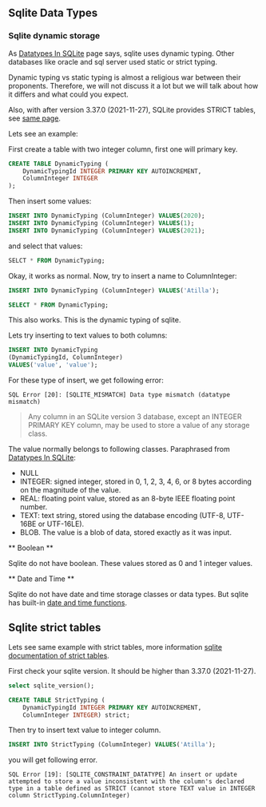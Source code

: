 ## Sqlite Data Types

### Sqlite dynamic storage

As [Datatypes In SQLite](https://sqlite.org/datatype3.html) page says, sqlite uses dynamic typing.
Other databases like oracle and sql server used static or strict typing.



Dynamic typing vs static typing is almost a religious war between their proponents.
Therefore, we will not discuss it a lot but we will talk about how it differs and what could you expect.

Also, with after version 3.37.0 (2021-11-27), SQLite provides STRICT tables, see [same page](https://sqlite.org/datatype3.html).


Lets see an example:

First create a table with two integer column, first one will primary key.

```sql
CREATE TABLE DynamicTyping (
	DynamicTypingId INTEGER PRIMARY KEY AUTOINCREMENT,
	ColumnInteger INTEGER
);
```
Then insert some values: 

```sql
INSERT INTO DynamicTyping (ColumnInteger) VALUES(2020);
INSERT INTO DynamicTyping (ColumnInteger) VALUES(1);
INSERT INTO DynamicTyping (ColumnInteger) VALUES(2021);
```

and select that values:

```sql
SELCT * FROM DynamicTyping;
```


Okay, it works as normal.
Now, try to insert a name to ColumnInteger:

```sql
INSERT INTO DynamicTyping (ColumnInteger) VALUES('Atilla');
```


```sql
SELECT * FROM DynamicTyping;
```

This also works.
This is the dynamic typing of sqlite.

Lets try inserting to text values to both columns:

```sql
INSERT INTO DynamicTyping
(DynamicTypingId, ColumnInteger)
VALUES('value', 'value');

```

For these type of insert, we get following error:

```
SQL Error [20]: [SQLITE_MISMATCH] Data type mismatch (datatype mismatch)
```

> Any column in an SQLite version 3 database, except an INTEGER PRIMARY KEY column, may be used to store a value of any storage class.



The value normally belongs to following classes.
Paraphrased from [Datatypes In SQLite](https://sqlite.org/datatype3.html):

- NULL
- INTEGER: signed integer, stored in 0, 1, 2, 3, 4, 6, or 8 bytes according on the magnitude of the value.
- REAL:  floating point value, stored as an 8-byte IEEE floating point number.
- TEXT: text string, stored using the database encoding (UTF-8, UTF-16BE or UTF-16LE).
- BLOB. The value is a blob of data, stored exactly as it was input.


** Boolean ** 

Sqlite do not have boolean.
These values stored as 0 and 1 integer values.

** Date and Time **

Sqlite do not have date and time storage classes or data types.
But sqlite has built-in [date and time functions](https://sqlite.org/lang_datefunc.html).


## Sqlite strict tables


Lets see same example with strict tables, more information [sqlite documentation of strict tables](https://sqlite.org/stricttables.html).

First check your sqlite version.
It should be higher than  3.37.0 (2021-11-27).


```sql
select sqlite_version();

```


```sql
CREATE TABLE StrictTyping (
	DynamicTypingId INTEGER PRIMARY KEY AUTOINCREMENT,
	ColumnInteger INTEGER) strict;
```

Then try to insert text value to integer column.

```sql
INSERT INTO StrictTyping (ColumnInteger) VALUES('Atilla');
```

you will get following error.

```
SQL Error [19]: [SQLITE_CONSTRAINT_DATATYPE] An insert or update attempted to store a value inconsistent with the column's declared type in a table defined as STRICT (cannot store TEXT value in INTEGER column StrictTyping.ColumnInteger)
```




